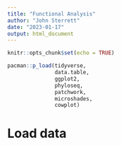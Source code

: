```yaml
---
title: "Functional Analysis"
author: "John Sterrett"
date: "2023-01-17"
output: html_document
---
```


```r
knitr::opts_chunk$set(echo = TRUE)

pacman::p_load(tidyverse,
               data.table,
               ggplot2,
               phyloseq,
               patchwork,
               microshades,
               cowplot)

```

# Load data
